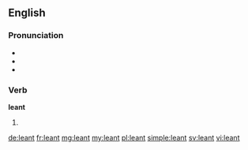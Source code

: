 ==English==
{{rft}}
===Pronunciation===
* {{IPA|/ˈlɛnt/}}
* {{audio|en-us-leant.ogg|Audio (US)}}
* {{homophones|lent|Lent}}

===Verb===
'''leant'''

# {{chiefly|UK}} {{past of|lean}}

[[de:leant]]
[[fr:leant]]
[[mg:leant]]
[[my:leant]]
[[pl:leant]]
[[simple:leant]]
[[sv:leant]]
[[vi:leant]]